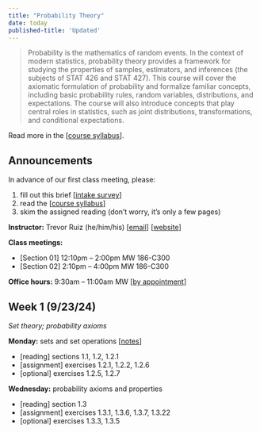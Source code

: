 ```yaml
---
title: "Probability Theory"
date: today
published-title: 'Updated'
---
```


> Probability is the mathematics of random events. In the context of modern statistics, probability theory provides a framework for studying the properties of samples, estimators, and inferences (the subjects of STAT 426 and STAT 427). This course will cover the axiomatic formulation of probability and formalize familiar concepts, including basic probability rules, random variables, distributions, and expectations. The course will also introduce concepts that play central roles in statistics, such as joint distributions, transformations, and conditional expectations.

Read more in the \[[course syllabus](syllabus.qmd)\].

::: callout-note
## Announcements

In advance of our first class meeting, please:

1. fill out this brief \[[intake survey](https://forms.office.com/r/ruerQhi93k)\]
2. read the \[[course syllabus](syllabus.qmd)\]
3. skim the assigned reading (don't worry, it's only a few pages)
:::


**Instructor:** Trevor Ruiz (he/him/his) \[[email](mailto:truiz01@calpoly.edu)\] \[[website](https://tdruiz.com)\]

**Class meetings:**

-   \[Section 01\] 12:10pm -- 2:00pm MW 186-C300
-   \[Section 02\] 2:10pm -- 4:00pm MW 186-C300

**Office hours:** 9:30am -- 11:00am MW \[[by appointment](https://calendly.com/tdruiz/office-hour)\]

## Week 1 (9/23/24)

*Set theory; probability axioms*

**Monday:** sets and set operations \[[notes](https://drive.google.com/file/d/1BV2lw1i99VfqqXDc2fmhT0eDnRD5400r/view?usp=share_link)\]

- [reading] sections 1.1, 1.2, 1.2.1 
- [assignment] exercises 1.2.1, 1.2.2, 1.2.6
- [optional] exercises 1.2.5, 1.2.7

**Wednesday:** probability axioms and properties

- [reading] section 1.3
- [assignment] exercises 1.3.1, 1.3.6, 1.3.7, 1.3.22
- [optional] exercises 1.3.3, 1.3.5